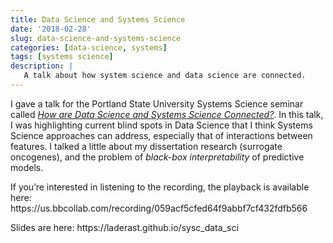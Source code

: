 ```yaml
---
title: Data Science and Systems Science
date: '2018-02-28'
slug: data-science-and-systems-science
categories: [data-science, systems]
tags: [systems science]
description: |
   A talk about how system science and data science are connected.   
---
```


I gave a talk for the Portland State University Systems Science seminar called *[How are Data Science and Systems Science Connected?](https://laderast.github.io/sysc_data_sci/)*. In this talk, I was highlighting current blind spots in Data Science that I think Systems Science approaches can address, especially that of interactions between features. I talked a little about my dissertation research (surrogate oncogenes), and the problem of *black-box interpretability* of predictive models. 

If you're interested in listening to the recording, the playback is available here: https://us.bbcollab.com/recording/059acf5cfed64f9abbf7cf432fdfb566

Slides are here: https://laderast.github.io/sysc_data_sci